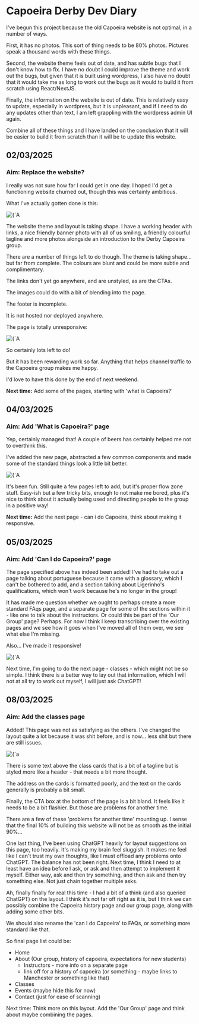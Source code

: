 
# Capoeira Derby Dev Diary

I've begun this project because the old Capoeira website is not optimal, in a number of ways.

First, it has no photos. This sort of thing needs to be 80% photos. Pictures speak a thousand words with these things.

Second, the website theme feels out of date, and has subtle bugs that I don't know how to fix. I have no doubt I could
improve the theme and work out the bugs, but given that it is built using wordpress, I also have no doubt that it would
take me as long to work out the bugs as it would to build it from scratch using React/NextJS.

Finally, the information on the website is out of date. This is relatively easy to update, especially in wordpress, but
it is unpleasant, and if I need to do any updates other than text, I am left grappling with the wordpress admin UI
again.

Combine all of these things and I have landed on the conclusion that it will be easier to build it from scratch than it
will be to update this website.

## 02/03/2025

### Aim: Replace the website?

I really was not sure how far I could get in one day. I hoped I'd get a functioning website churned out, though this was
certainly ambitious.

What I've actually gotten done is this:

<div className={`flex items-center justify-center`}>
  <Image
    src="/dev/capoeira-derby-home-page.png"
    alt={`A screenshot of the Capoeira Derby web page.`}
    width={300}
    height={300}
  />
</div>

The website theme and layout is taking shape. I have a working header with links, a nice friendly banner photo with all
of us smiling, a friendly colourful tagline and more photos alongside an introduction to the Derby Capoeira group.

There are a number of things left to do though. The theme is taking shape... but far from complete. The colours are
blunt and could be more subtle and complimentary.

The links don't yet go anywhere, and are unstyled, as are the CTAs.

The images could do with a bit of blending into the page.

The footer is incomplete.

It is not hosted nor deployed anywhere.

The page is totally unresponsive:

<div className={`flex items-center justify-center`}>
  <Image
    src="/dev/capoeira-derby-mobile-unresponsive.png"
    alt={`A screenshot of the Capoeira Derby web page in mobile mode. It does not look good.`}
    width={300}
    height={300}
  />
</div>

So certainly lots left to do!

But it has been rewarding work so far. Anything that helps channel traffic to the Capoeira group makes me happy.

I'd love to have this done by the end of next weekend.

**Next time:** Add some of the pages, starting with 'what is Capoeira?'

## 04/03/2025

### Aim: Add 'What is Capoeira?' page

Yep, certainly managed that! A couple of beers has certainly helped me not to overthink this.

I've added the new page, abstracted a few common components and made some of the standard things look a little bit
better.

<div className={`flex items-center justify-center`}>
  <Image
    src="/dev/capoeira-what-is-page.png"
    alt={`A screenshot of the new 'What is Capoeira?' page.`}
    width={300}
    height={300}
  />
</div>

It's been fun. Still quite a few pages left to add, but it's proper flow zone stuff. Easy-ish but a few tricky bits,
enough to not make me bored, plus it's nice to think about it actually being used and directing people to the group in a
positive way!

**Next time:** Add the next page - can i do Capoeira, think about making it responsive.

## 05/03/2025

### Aim: Add 'Can I do Capoeira?' page

The page specified above has indeed been added! I've had to take out a page talking about portuguese because it came
with a glossary, which I can't be bothered to add, and a section talking about Ligerinho's qualifications, which won't
work because he's no longer in the group!

It has made me question whether we ought to perhaps create a more standard FAqs page, and a separate page for some of
the sections within it - like one to talk about the instructors. Or could this be part of the 'Our Group' page? Perhaps.
For now I think I keep transcribing over the existing pages and we see how it goes when I've moved all of them over, we
see what else I'm missing.

Also... I've made it responsive!

<div className={`flex items-center justify-center`}>
  <Image
    src="/dev/responsive-capoeira.png"
    alt={`A screenshot of the newly responsive home page.`}
    width={300}
    height={300}
  />
</div>

Next time, I'm going to do the next page - classes - which might not be so simple. I think there is a better way to lay
out that information, which I will not at all try to work out myself, I will just ask ChatGPT!

## 08/03/2025

### Aim: Add the classes page

Added! This page was not as satisfying as the others. I've changed the layout quite a lot because it was shit before,
and is now... less shit but there are still issues.

<div className={`flex items-center justify-center`}>
  <Image
    src="/dev/capoeira-derby-classes-page.png"
    alt={`a screenshot of the new classes page.`}
    width={300}
    height={300}
  />
</div>

There is some text above the class cards that is a bit of a tagline but is styled more like a header - that needs a bit
more thought.

The address on the cards is formatted poorly, and the text on the cards generally is probably a bit small.

Finally, the CTA box at the bottom of the page is a bit bland. It feels like it needs to be a bit flashier. But those
are problems for another time.

There are a few of these 'problems for another time' mounting up. I sense that the final 10% of building this website
will not be as smooth as the initial 90%...

One last thing, I've been using ChatGPT heavily for layout suggestions on this page, too heavily. It's making my brain
feel sluggish. It makes me feel like I can't trust my own thoughts, like I must offload any problems onto ChatGPT. The
balance has not been right. Next time, I think I need to at least have an idea before I ask, or ask and then attempt to
implement it myself. Either way, ask and then try something, and then ask and then try something else. Not just chain
together multiple asks.

Ah, finally finally for real this time - I had a bit of a think (and also queried ChatGPT) on the layout. I think it's
not far off right as it is, but I think we can possibly combine the Capoeira history page and our group page, along with
adding some other bits.

We should also rename the 'can I do Capoeira' to FAQs, or something more standard like that.

So final page list could be:

- Home
- About (Our group, history of capoeira, expectations for new students)
  - Instructors - more info on a separate page
  - link off for a history of capoeira (or something - maybe links to Manchester or something like that)
- Classes
- Events (maybe hide this for now)
- Contact (just for ease of scanning)

Next time: Think more on this layout. Add the 'Our Group' page and think about maybe combining the pages.
